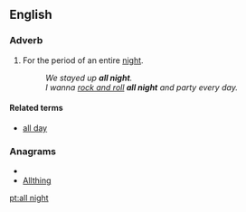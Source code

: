 ==English==

===Adverb===
{{en-adv|pos=[[all]] [[night]]|-}}

# For the period of an entire [[night]].
#: ''We stayed up '''all night'''.''
#: ''I wanna [[rock and roll]] '''all night''' and party every day.''

====Related terms====
* [[all day]]

===Anagrams===
* {{alphagram|aghillnt}}
* [[Allthing#English|Allthing]]

[[pt:all night]]